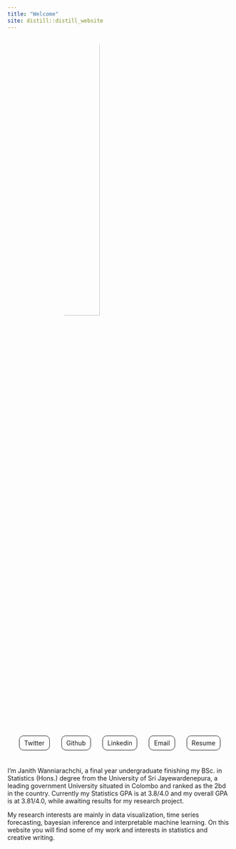 ```yaml
---
title: "Welcome"
site: distill::distill_website
---
```


<img src="img/profpic.jpg" style="border-radius:50%;width: 40%;position: relative;left: 25%;">

<style>
.socials{
  color: var(--blue-jeans);
  padding: 0.5em 0.75em;
  border-color: var(--blue-jeans);
  text-decoration: none;
  cursor: pointer;
  border-width: 1px 1px;
  border-style: solid;
  border-radius: 10px;
}

.socials:hover {
  background-color: var(--blue-jeans);
  color: white;
  border-radius: 10px;
  border-color: var(--blue-jeans);
}
</style>

<div style="display:flex;flex-direction: row;justify-content: space-evenly;"><div><a href="https://www.twitter.com/janithcwanni" class="socials">Twitter</a></div><div><a href="https://www.github.com/janithwanni" class="socials">Github</a></div><div><a href="https://www.linkedin.com/in/janith-wanniarachchi" class="socials">Linkedin</a></div><div><a href="mailto:janithcwanni@gmail.com" class="socials">Email</a></div><div><a href="Janith_Wanniarachchi_Portfolio.pdf" class="socials">Resume</a></div></div>

<br/>

I’m Janith Wanniarachchi, a final year undergraduate finishing my BSc. in Statistics (Hons.) degree from the University of Sri Jayewardenepura, a leading government University situated in Colombo and ranked as the 2bd in the country. Currently my Statistics GPA is at 3.8/4.0 and my overall GPA is at 3.81/4.0, while awaiting results for my research project. 

My research interests are mainly in data visualization, time series forecasting, bayesian inference and interpretable machine learning. On this website you will find some of my work and interests in statistics and creative writing. 

